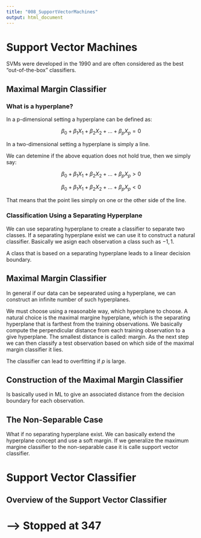 ```yaml
---
title: "008_SupportVectorMachines"
output: html_document
---
```


# Support Vector Machines

SVMs were developed in the 1990 and are often considered as the best "out-of-the-box" classifiers.

## Maximal Margin Classifier

### What is a hyperplane?

In a p-dimensional setting a hyperplane can be defined as:

$$
\beta_0 + \beta_1X_1 + \beta_2X_2 + ... + \beta_pX_p = 0 
$$

In a two-dimensional setting a hyperplane is simply a line. 

We can detemine if the above equation does not hold true, then we simply say:

$$
\beta_0 + \beta_1X_1 + \beta_2X_2 + ... + \beta_pX_p > 0
$$

$$
\beta_0 + \beta_1X_1 + \beta_2X_2 + ... + \beta_pX_p < 0
$$

That means that the point lies simply on one or the other side of the line. 

### Classification Using a Separating Hyperplane

We can use separating hyperplane to create a classifier to separate two classes. If a separating hyperplane exist we can use it to construct a natural classifier. Basically we asign each observation a class such as ${-1,1}$. 

A class that is based on a separating hyperplane leads to a linear decision boundary.

## Maximal Margin Classifier

In general if our data can be sepearated using a hyperplane, we can construct an infinite number of such hyperplanes.

We must choose using a reasonable way, which hyperplane to choose. A natural choice is the maximal margine hyperplane, which is the separating hyperplane that is farthest from the training observations. 
We basically compute the perpendicular distance from each training observation to a give hyperplane. The smallest distance is called: margin. As the next step we can then classify a test observation based on which side of the maximal margin classifier it lies. 

The classifier can lead to overfitting if $p$ is large.

## Construction of the Maximal Margin Classifier

Is basically used in ML to give an associated distance from the decision boundary for each observation. 

## The Non-Separable Case

What if no separating hyperplane exist. We can basically extend the hyperplane concept and use a soft margin. If we generalize the maximum margine classifier to the non-separable case it is calle support vector classifier. 

# Support Vector Classifier

## Overview of the Support Vector Classifier






# --> Stopped at 347